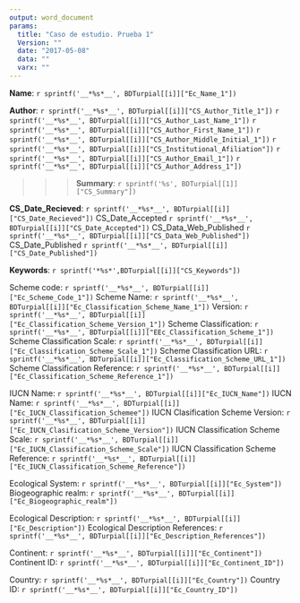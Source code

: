 ```yaml
---
output: word_document
params:
  title: "Caso de estudio. Prueba 1"
  Version: ""
  date: "2017-05-08"
  data: ""
  varx: ""
---
```


**Name**: 
`r sprintf('__*%s*__', BDTurpial[[i]]["Ec_Name_1"])`


**Author**: `r sprintf('__*%s*__', BDTurpial[[i]]["CS_Author_Title_1"])` `r sprintf('__*%s*__', BDTurpial[[i]]["CS_Author_Last_Name_1"])` `r sprintf('__*%s*__', BDTurpial[[i]]["CS_Author_First_Name_1"])` `r sprintf('__*%s*__', BDTurpial[[i]]["CS_Author_Middle_Initial_1"])` `r sprintf('__*%s*__', BDTurpial[[i]]["CS_Institutional_Afiliation"])`  `r sprintf('__*%s*__', BDTurpial[[i]]["CS_Author_Email_1"])`  `r sprintf('__*%s*__', BDTurpial[[i]]["CS_Author_Address_1"])`


>>>**Summary**: 
`r sprintf('%s', BDTurpial[[1]]["CS_Summary"])`


**CS_Date_Recieved**: `r sprintf('__*%s*__', BDTurpial[[i]]["CS_Date_Recieved"])` CS_Date_Accepted `r sprintf('__*%s*__', BDTurpial[[i]]["CS_Date_Accepted"])`  CS_Data_Web_Published `r sprintf('__*%s*__', BDTurpial[[i]]["CS_Data_Web_Published"])` CS_Date_Published `r sprintf('__*%s*__', BDTurpial[[i]]["CS_Date_Published"])` 

**Keywords**: 
`r sprintf('*%s*',BDTurpial[[i]]["CS_Keywords"])`



Scheme code: `r sprintf('__*%s*__', BDTurpial[[i]]["Ec_Scheme_Code_1"])`
Scheme Name: `r sprintf('__*%s*__', BDTurpial[[i]]["Ec_Classification_Scheme_Name_1"])` Version:  `r sprintf('__*%s*__', BDTurpial[[i]]["Ec_Classification_Scheme_Version_1"])`
Scheme Classification: `r sprintf('__*%s*__', BDTurpial[[i]]["EEc_Classification_Scheme_1"])`
Scheme Classification Scale: `r sprintf('__*%s*__', BDTurpial[[i]]["Ec_Classification_Scheme_Scale_1"])`
Scheme Classification URL: `r sprintf('__*%s*__', BDTurpial[[i]]["Ec_Classification_Scheme_URL_1"])`
Scheme Classification Reference: `r sprintf('__*%s*__', BDTurpial[[i]]["Ec_Classification_Scheme_Reference_1"])`


IUCN Name: `r sprintf('__*%s*__', BDTurpial[[i]]["Ec_IUCN_Name"])`
IUCN Name: `r sprintf('__*%s*__', BDTurpial[[i]]["Ec_IUCN_Classification_Schemee"])`
IUCN Clasification Scheme Version: `r sprintf('__*%s*__', BDTurpial[[i]]["Ec_IUCN_Clasification_Scheme_Version"])`
IUCN Classification Scheme Scale: `r sprintf('__*%s*__', BDTurpial[[i]]["Ec_IUCN_Classification_Scheme_Scale"])`
IUCN Classification Scheme Reference: `r sprintf('__*%s*__', BDTurpial[[i]]["Ec_IUCN_Classification_Scheme_Reference"])`


Ecological System: `r sprintf('__*%s*__', BDTurpial[[i]]["Ec_System"])`
Biogeographic realm: `r sprintf('__*%s*__', BDTurpial[[i]]["Ec_Biogeographic_realm"])`


Ecological Description: `r sprintf('__*%s*__', BDTurpial[[i]]["Ec_Description"])`
Ecological Description References: `r sprintf('__*%s*__', BDTurpial[[i]]["Ec_Description_References"])`


Continent: `r sprintf('__*%s*__', BDTurpial[[i]]["Ec_Continent"])`
Continent ID: `r sprintf('__*%s*__', BDTurpial[[i]]["Ec_Continent_ID"])`


Country: `r sprintf('__*%s*__', BDTurpial[[i]]["Ec_Country"])`
Country ID: `r sprintf('__*%s*__', BDTurpial[[i]]["Ec_Country_ID"])`





